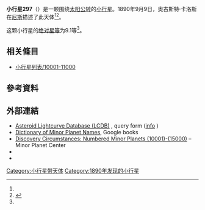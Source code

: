 {{Infobox planet
 | minorplanet     = yes
 | name            = 297 Caecilia
 | background      = #D6D6D6
 | image = 
 | image_size      = 
 | caption         =
 | discovery_ref   =  <ref name="MPC-object" />
 | discoverer      = [[奧古斯特·卡洛斯|奧古斯特·卡洛斯]]
 | discovery_site  = [[尼斯|尼斯]]
 | discovered      = 1890年9月9日
 | mpc_name        = 297 Caecilia
 | alt_names       = 297 Caecilia
 | pronounced      = 
 | named_after     = <ref name="MPC-object" />
 | mp_category     = [[主帶小行星|主帶小行星]] <ref name="MPC-object" /><ref name="jpldata" />
 | orbit_ref       = <ref name="a">[http://ssd.jpl.nasa.gov/sbdb.cgi?sstr=297 297] {{Wayback|url=http://ssd.jpl.nasa.gov/sbdb.cgi?sstr=297 |date=20201030110514 }}，小行星數據庫瀏覽器（JPL Small-Body Database Browser）－[[美国国家航空航天局|美国国家航空航天局]]喷气推进实验室</ref>
 | epoch           = 2018-03-23.0（[[儒略日|JD]] 2458200.5）
 | uncertainty     = 0
 | observation_arc = 
 | aphelion = {{convert|3.615|AU|km|3|abbr=on|lk=out}}
 | perihelion      = {{convert|2.7136639|AU|km|3|abbr=on}}
 | semimajor       = 3.1642167
 | eccentricity    = 0.1423900
 | period          = 5.63[[儒略年|yr]]
 | mean_anomaly    = 222.11044[[度|°]]
 | mean_motion     = {{Deg2DMS|0.17510740|sup=ms}} / day
 | inclination     = 7.55059
 | asc_node        = 332.09927°
 | arg_peri        = 353.92818
 | mean_diameter   = 
 | rotation        = 
 | albedo          =
 | spectral_type   =
 | abs_magnitude   = 9.1<ref name="jpldata" />
}}
'''小行星297'''（{{lang-en|297 Caecilia}}）是一颗围绕[[太阳|太阳]][[公转|公转]]的[[小行星|小行星]]。1890年9月9日，奧古斯特·卡洛斯在[[尼斯|尼斯]]描述了此天体<ref name="a" /><ref>{{cite news|title=小行星列表|url=http://cfa-www.harvard.edu/iau/lists/NumberedMPs.txt|accessdate=2018-10-19|newspaper=哈佛大学|archive-date=2008-05-17|archive-url=https://web.archive.org/web/20080517010638/http://cfa-www.harvard.edu/iau/lists/NumberedMPs.txt|dead-url=no}}</ref>。

这颗小行星的[[绝对星等|绝对星等]]为9.1等<ref name="a" />。

== 相关條目 ==
*[[小行星列表/10001-11000|小行星列表/10001-11000]]

== 參考資料 ==
{{reflist|refs=

<ref name="jpldata">{{cite web
 |type         = 2018-01-26 last obs.
 |title        = JPL Small-Body Database Browser:297 Caecilia-297 Caecilia
 |url          = https://ssd.jpl.nasa.gov/sbdb.cgi?sstr=297
 |publisher    = [[Jet_Propulsion_Laboratory|Jet Propulsion Laboratory]]
 |accessdate   = 28 March 2018
 |archive-date = 2020-10-30
 |archive-url  = https://web.archive.org/web/20201030110514/https://ssd.jpl.nasa.gov/sbdb.cgi?sstr=297
 |dead-url     = no
}}</ref>

<ref name="MPC-object">{{cite web
  |title      = 297 Caecilia
  |work      = Minor Planet Center
  |url      = https://www.minorplanetcenter.net/db_search/show_object?object_id=297
  |accessdate      = 28 March 2018
  |archive-date      = 2016-03-04
  |archive-url      = https://web.archive.org/web/20160304140615/http://www.minorplanetcenter.net/db_search/show_object?object_id=297
  |dead-url      = no
  }}</ref>

}}

==  外部連結 ==
* [http://www.minorplanet.info/PHP/lcdbsummaryquery.php Asteroid Lightcurve Database (LCDB)] {{Wayback|url=http://www.minorplanet.info/PHP/lcdbsummaryquery.php |date=20171210173955 }}, query form ([http://www.minorplanet.info/lightcurvedatabase.html info] {{Wayback|url=http://www.minorplanet.info/lightcurvedatabase.html |date=20171216050541 }})
* [https://books.google.com/books?id=aeAg1X7afOoC&pg Dictionary of Minor Planet Names], Google books
* [http://www.minorplanetcenter.net/iau/lists/NumberedMPs010001.html Discovery Circumstances: Numbered Minor Planets (10001)-(15000)] {{Wayback|url=http://www.minorplanetcenter.net/iau/lists/NumberedMPs010001.html |date=20180612162317 }} – Minor Planet Center
* {{AstDys|297}}
* {{JPL small body}}

{{Minor Planet Number|[[小行星296|小行星296]]|[[小行星298|小行星298]]}}
{{小天体}}

[[Category:小行星带天体|Category:小行星带天体]]
[[Category:1890年发现的小行星|Category:1890年发现的小行星]]